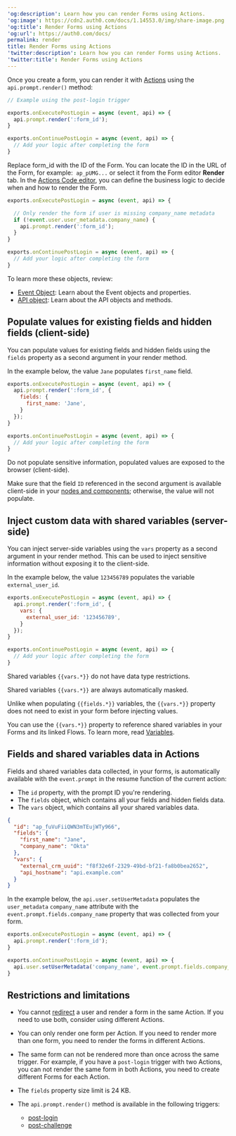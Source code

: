 ---
'og:description': Learn how you can render Forms using Actions.
'og:image': https://cdn2.auth0.com/docs/1.14553.0/img/share-image.png
'og:title': Render Forms using Actions
'og:url': https://auth0.com/docs/
permalink: render
title: Render Forms using Actions
'twitter:description': Learn how you can render Forms using Actions.
'twitter:title': Render Forms using Actions
---
Once you create a form, you can render it with [Actions](/docs/customize/actions) using the `api.prompt.render()` method:

```javascript lines
// Example using the post-login trigger

exports.onExecutePostLogin = async (event, api) => {
  api.prompt.render(':form_id');
}

exports.onContinuePostLogin = async (event, api) => {
  // Add your logic after completing the form
}
```






Replace form_id with the ID of the Form. You can locate the ID in the URL of the Form, for example:  `ap_pUMG...` or select it from the Form editor **Render** tab.
In the [Actions Code editor](/docs/customize/actions/write-your-first-action#create-an-action), you can define the business logic to decide when and how to render the Form.

```javascript lines
exports.onExecutePostLogin = async (event, api) => {

  // Only render the form if user is missing company_name metadata
  if (!event.user.user_metadata.company_name) {
    api.prompt.render(':form_id');
  }
}

exports.onContinuePostLogin = async (event, api) => {
  // Add your logic after completing the form
}
```






To learn more these objects, review:

* [Event Object](/docs/customize/actions/explore-triggers/signup-and-login-triggers/login-trigger/post-login-event-object): Learn about the Event objects and properties.
* [API object](/docs/customize/actions/explore-triggers/signup-and-login-triggers/login-trigger/post-login-api-object): Learn about the API objects and methods.

## Populate values for existing fields and hidden fields (client-side)

You can populate values for existing fields and hidden fields using the `fields` property as a second argument in your render method.

In the example below, the value `Jane` populates `first_name` field.

```javascript lines
exports.onExecutePostLogin = async (event, api) => {
  api.prompt.render(':form_id', {
    fields: {
      first_name: 'Jane',
    }
  });
}

exports.onContinuePostLogin = async (event, api) => {
  // Add your logic after completing the form
}
```






<Warning>

Do not populate sensitive information, populated values are exposed to the browser (client-side).

</Warning>

<Callout icon="file-lines" color="#0EA5E9" iconType="regular">

Make sure that the field `ID` referenced in the second argument is available client-side in your [nodes and components](/docs/customize/forms/nodes-and-components); otherwise, the value will not populate.

</Callout>

## Inject custom data with shared variables (server-side)

You can inject server-side variables using the `vars` property as a second argument in your render method. This can be used to inject sensitive information without exposing it to the client-side.

In the example below, the value `123456789` populates the variable `external_user_id`.

```javascript lines
exports.onExecutePostLogin = async (event, api) => {
  api.prompt.render(':form_id', {
    vars: {
      external_user_id: '123456789',
    }
  });
}

exports.onContinuePostLogin = async (event, api) => {
  // Add your logic after completing the form
}
```






<Callout icon="file-lines" color="#0EA5E9" iconType="regular">

Shared variables `{{vars.*}}` do not have data type restrictions.

Shared variables `{{vars.*}}` are always automatically masked.

Unlike when populating `{{fields.*}}` variables, the `{{vars.*}}` property does not need to exist in your form before injecting values.

You can use the `{{vars.*}}` property to reference shared variables in your Forms and its linked Flows. To learn more, read [Variables](/docs/customize/forms/variables).

</Callout>

## Fields and shared variables data in Actions

Fields and shared variables data collected, in your forms, is automatically available with the `event.prompt` in the resume function of the current action:

* The `id` property, with the prompt ID you're rendering.
* The `fields` object, which contains all your fields and hidden fields data.
* The `vars` object, which contains all your shared variables data.



<Accordion title="Example of event.prompt object">

```json lines
{
  "id": "ap_fuVuFiiQWN3mTEujWTy966",
  "fields": {
    "first_name": "Jane",
    "company_name": "Okta"
  },
  "vars": {
    "external_crm_uuid": "f8f32e6f-2329-49bd-bf21-fa8b0bea2652",
    "api_hostname": "api.example.com"
  }
}
```






</Accordion>



In the example below, the `api.user.setUserMetadata` populates the `user_metadata` `company_name` attribute with the `event.prompt.fields.company_name` property that was collected from your form.

```javascript lines
exports.onExecutePostLogin = async (event, api) => {
  api.prompt.render(':form_id');
}

exports.onContinuePostLogin = async (event, api) => {
  api.user.setUserMetadata('company_name', event.prompt.fields.company_name);
}
```






## Restrictions and limitations

* You cannot [redirect](/docs/customize/actions/explore-triggers/signup-and-login-triggers/login-trigger/redirect-with-actions) a user and render a form in the same Action. If you need to use both, consider using different Actions.
* You can only render one form per Action. If you need to render more than one form, you need to render the forms in different Actions.
* The same form can not be rendered more than once across the same trigger.
  For example, if you have a `post-login` trigger with two Actions, you can not render the same form in both Actions, you need to create different Forms for each Action.
* The `fields` property size limit is 24 KB.
* The `api.prompt.render()` method is available in the following triggers:

  + [post-login](/docs/customize/actions/explore-triggers/signup-and-login-triggers/login-trigger/post-login-api-object)
  + [post-challenge](/docs/customize/actions/explore-triggers/password-reset-triggers/post-challenge-trigger/post-challenge-api-object)
